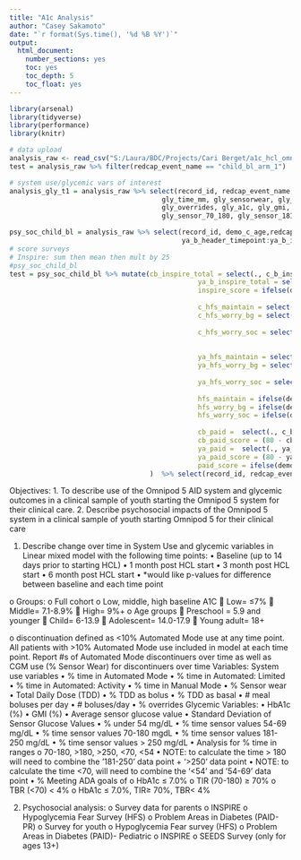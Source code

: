 ---
title: "A1c Analysis"
author: "Casey Sakamoto"
date: "`r format(Sys.time(), '%d %B %Y')`"
output:
  html_document:
    number_sections: yes
    toc: yes
    toc_depth: 5
    toc_float: yes
---

```{r setup, include=FALSE}
library(arsenal)
library(tidyverse)
library(performance)
library(knitr)

# data upload
analysis_raw <- read_csv("S:/Laura/BDC/Projects/Cari Berget/a1c_hcl_omnipod/DATA/HCLClinicalObservati_DATA_2023-06-14_1345.csv")
test = analysis_raw %>% filter(redcap_event_name == "child_bl_arm_1")
```

```{r dc and scoring, include = FALSE}
# system use/glycemic vars of interest
analysis_gly_t1 = analysis_raw %>% select(record_id, redcap_event_name,demo_c_age, gly_time_am, gly_time_am_ltd, gly_time_am_act,
                                      gly_time_mm, gly_sensorwear, gly_tdd, gly_tdd_bolus, gly_tdd_basal, gly_dailymealbolus, gly_dailybolus,
                                      gly_overrides, gly_a1c, gly_gmi, gly_sensor_mean, gly_sensor_sd, gly_sensor_u54, gly_sensor_54_69,
                                      gly_sensor_70_180, gly_sensor_181_250, gly_sensor_g250)

psy_soc_child_bl = analysis_raw %>% select(record_id, demo_c_age,redcap_event_name, c_b_header_timepoint:c_b_inspire17,
                                           ya_b_header_timepoint:ya_b_inspire17, seeds_b1:seeds_b20) %>% filter(redcap_event_name == "child_bl_arm_1")
# score surveys
# Inspire: sum then mean then mult by 25
#psy_soc_child_bl
test = psy_soc_child_bl %>% mutate(cb_inspire_total = select(., c_b_inspire1:c_b_inspire17) %>% rowMeans()*25, 
                                               ya_b_inspire_total = select(., ya_b_inspire1:ya_b_inspire17) %>% rowMeans()*25,
                                               inspire_score = ifelse(demo_c_age < 13, cb_inspire_total, ya_b_inspire_total), # INSPIRE TOTAL
                                               
                                               c_hfs_maintain = select(., c_b_hfs_behave3, c_b_hfs_behave4, c_b_hfs_behave7) %>% rowSums(),
                                               c_hfs_worry_bg = select(., c_b_hfs_worry11:c_b_hfs_worry14, c_b_hfs_worry16, c_b_hfs_worry18,
                                                                       c_b_hfs_worry19, c_b_hfs_worry22:c_b_hfs_worry23) %>% rowSums(),
                                               c_hfs_worry_soc = select(., c_b_hfs_worry15,c_b_hfs_worry17,
                                                                        c_b_hfs_worry20, c_b_hfs_worry21, c_b_hfs_worry25) %>% rowSums(),
                                               
                                               ya_hfs_maintain = select(., ya_b_hfs_behave3, ya_b_hfs_behave4, ya_b_hfs_behave7) %>% rowSums(),
                                               ya_hfs_worry_bg = select(., ya_hfs_worry_b11:ya_hfs_worry_b14, ya_hfs_worry_b16, ya_hfs_worry_b18,
                                                                       ya_hfs_worry_b19, ya_hfs_worry_b22:ya_hfs_worry_b23) %>% rowSums(),
                                               ya_hfs_worry_soc = select(., ya_hfs_worry_b15,ya_hfs_worry_b17,
                                                                        ya_hfs_worry_b20, ya_hfs_worry_b21, ya_hfs_worry_b25) %>% rowSums(),
                                               hfs_maintain = ifelse(demo_c_age < 13, c_hfs_maintain, ya_hfs_maintain),
                                               hfs_worry_bg = ifelse(demo_c_age < 13, c_hfs_worry_bg, ya_hfs_worry_bg),
                                               hfs_worry_soc = ifelse(demo_c_age < 13, c_hfs_worry_soc, ya_hfs_worry_soc), # HFS
                                               
                                               cb_paid =  select(., c_b_paid1:c_b_paid20) %>% rowSums(),
                                               cb_paid_score = (80 - cb_paid)*25/20,
                                               ya_paid =  select(., ya_b_paid1:ya_b_paid20) %>% rowSums(),
                                               ya_paid_score = (80 - ya_paid)*25/20,
                                               paid_score = ifelse(demo_c_age < 13, cb_paid_score, ya_paid_score)
                                   )  %>% select(record_id, redcap_event_name, demo_c_age, inspire_score, hfs_maintain:hfs_worry_soc,paid_score)

```

Objectives: 
1.	To describe use of the Omnipod 5 AID system and glycemic outcomes in a clinical sample of youth starting the Omnipod 5 system for their clinical care. 
2. Describe psychosocial impacts of the Omnipod 5 system in a clinical sample of youth starting Omnipod 5 for their clinical care


1.	Describe change over time in System Use and glycemic variables in Linear mixed model with the following time points: 
•	Baseline (up to 14 days prior to starting HCL)
•	1 month post HCL start
•	3 month post HCL start
•	6 month post HCL start
•	*would like p-values for difference between baseline and each time point

o	Groups: 
o	Full cohort
o	Low, middle, high baseline A1C 
	Low= ≤7%
	Middle= 7.1-8.9%
	High= 9%+
o	Age groups
	Preschool = 5.9 and younger
	Child= 6-13.9
	Adolescent= 14.0-17.9
	Young adult= 18+

o	 discontinuation defined as <10% Automated Mode use at any time point.  All patients with >10% Automated Mode use included in model at each time point. Report #s of Automated Mode discontinuers over time as well as CGM use (% Sensor Wear) for discontinuers over time
Variables:
System use variables
•	% time in Automated Mode
•	% time in Automated: Limited
•	% time in Automated: Activity
•	% time in Manual Mode
•	% Sensor wear
•	Total Daily Dose (TDD)
•	% TDD as bolus
•	% TDD as basal
•	# meal boluses per day 
•	# boluses/day
•	% overrides
Glycemic Variables:
•	HbA1c (%)
•	GMI (%)
•	Average sensor glucose value
•	Standard Deviation of Sensor Glucose Values
•	% under 54 mg/dL
•	% time sensor values 54-69 mg/dL
•	% time sensor values 70-180 mgdL
•	% time sensor values 181-250 mg/dL
•	% time sensor values > 250 mg/dL
•	Analysis for % time in ranges
o	70-180, >180, >250, <70, <54
•	NOTE: to calculate the time > 180 will need to combine the ’181-250’ data point + ‘>250’ data point
•	NOTE: to calculate the time <70, will need to combine the ‘<54’ and ’54-69’ data point
•	% Meeting ADA goals of
o	HbA1c ≤ 7.0%
o	TIR (70-180) ≥ 70% 
o	TBR (<70) < 4%
o	HbA1c ≤ 7.0%, TIR≥ 70%, TBR< 4% 

2. Psychosocial analysis: 
o	Survey data for parents 
o	INSPIRE
o	Hypoglycemia Fear Survey (HFS)
o	Problem Areas in Diabetes (PAID-PR)
o	Survey for youth
o	Hypoglycemia Fear survey (HFS)
o	Problem Areas in Diabetes (PAID)- Pediatric 
o	INSPIRE
o	SEEDS Survey (only for ages 13+)
